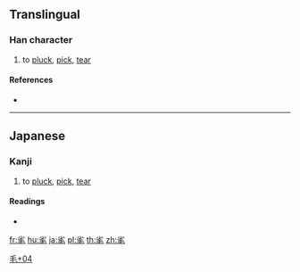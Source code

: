 ==Translingual==

===Han character===
{{Han char|rn=82|rad=毛|as=04|sn=8|four=|canj=FHHQU|ids=⿱少毛}}

# to [[pluck]], [[pick]], [[tear]]

====References====
* {{Han ref|kx=0592.161|dkj=16790|dj=0984.160|hdz=31995.121|uh=6BDF|ud=27615}}

----

==Japanese==

===Kanji===
{{ja-kanji|grade=|rs=毛04}}

# to [[pluck]], [[pick]], [[tear]]

====Readings====
* {{ja-readings|on=|kun=[[むしる]] (mushiru)}}

[[Category:Japanese-only CJKV Characters|毛+04]]

[[fr:毟]]
[[hu:毟]]
[[ja:毟]]
[[pl:毟]]
[[th:毟]]
[[zh:毟]]